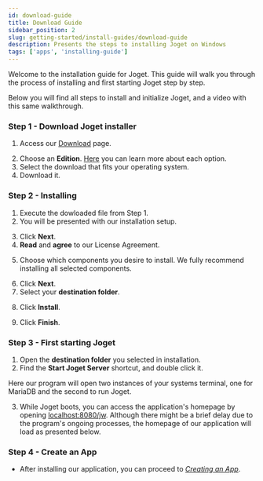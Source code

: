 ```yaml
---
id: download-guide
title: Download Guide
sidebar_position: 2
slug: getting-started/install-guides/download-guide
description: Presents the steps to installing Joget on Windows
tags: ['apps', 'installing-guide']
---
```



Welcome to the installation guide for Joget. This guide will walk you through the process of installing and first starting Joget step by step.

Below you will find all steps to install and initialize Joget, and a video with this same walkthrough.

### Step 1 - Download Joget installer

1. Access our [Download](https://www.joget.org/download/) page.

<Images
  imgURL="img/getting-started/install-guides/download/download_options.png"
  alt="joget download options"
/>

2. Choose an **Edition**. [Here](https://www.joget.org/product/features/) you can learn more about each option.
3. Select the download that fits your operating system.
4. Download it.

### Step 2 - Installing

1. Execute the dowloaded file from Step 1.
2. You will be presented with our installation setup.

<Images
  imgURL="img/getting-started/install-guides/download/install_start.png"
  alt="installation start"
/>

3. Click **Next**.
4. **Read** and **agree** to our License Agreement.

<Images
  imgURL="img/getting-started/install-guides/download/read_agree.png"
  alt="read and agree terms"
/>

5. Choose which components you desire to install. We fully recommend installing all selected components.

<Images
  imgURL="img/getting-started/install-guides/download/components_selection.png"
  alt=""
/>

6. Click **Next**.
7. Select your **destination folder**.

<Images
  imgURL="img/getting-started/install-guides/download/browse_folder.png"
  alt="installation folder selection"
/>

8. Click **Install**.

<Images
  imgURL="img/getting-started/install-guides/download/install_click.png"
  alt="installation"
/>

9. Click **Finish**.

### Step 3 - First starting Joget

1. Open the **destination folder** you selected in installation.
2. Find the **Start Joget Server** shortcut, and double click it.

<Images
  imgURL="img/getting-started/install-guides/download/joget_shortcut.png"
  alt="joget shortcut"
/>

Here our program will open two instances of your systems terminal, one for MariaDB and the second to run Joget.

3. While Joget boots, you can access the application's homepage by opening [localhost:8080/jw](http://localhost:8080/jw). Although there might be a brief delay due to the program's ongoing processes, the homepage of our application will load as presented below.

<Images
  imgURL="img/getting-started/install-guides/download/localhost8080jw.png"
  alt="application running on localhost8080"
/>

### Step 4 - Create an App

- After installing our application, you can proceed to _[Creating an App](/docs/getting-started/create-an-app)_.

<!-- ---

 <div class="installGuideVideoDiv">
  <video
    class="installGuideVideo"
    src="https://github.com/writechoiceorg/joget-docs/raw/installation-guide/joget/static/videos/install-guide.mp4"
    controls="controls"
  ></video>
</div> 

--- -->
